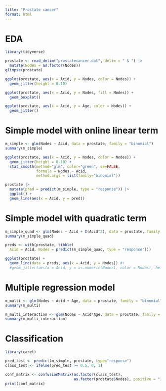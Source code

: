 ```yaml
---
title: "Prostate cancer"
format: html
---
```


# EDA

```r
library(tidyverse)
```

```r
prostate <- read_delim("prostatecancer.dat", delim = " & ") |>
  mutate(Nodes = as.factor(Nodes))
glimpse(prostate)
```

```r
ggplot(prostate, aes(x = Acid, y = Nodes, color = Nodes)) +
  geom_jitter(height = 0.10)
```


```r
ggplot(prostate, aes(x = Acid, y = Nodes, fill = Nodes)) +
  geom_boxplot()
```

```r
ggplot(prostate, aes(x = Acid, y = Age, color = Nodes)) +
  geom_jitter()
```


# Simple model with online linear term

```r
m_simple <- glm(Nodes ~ Acid, data = prostate, family = "binomial")
summary(m_simple)
```

```r
ggplot(prostate, aes(x = Acid, y = Nodes, color = Nodes)) +
  geom_jitter(height = 0.10) +
  stat_smooth(method="glm", color="green", se=FALSE,
              formula = Nodes ~ Acid,
              method.args = list(family="binomial"))
```

```r
prostate |>
  mutate(pred = predict(m_simple, type = "response")) |>
  ggplot() +
  geom_line(aes(x = Acid, y = pred))

```


# Simple model with quadratic term

```r
m_simple_quad <- glm(Nodes ~ Acid + I(Acid^2), data = prostate, family = "binomial")
summary(m_simple_quad)
```

```r
preds <- with(prostate, tibble(
  Acid = Acid, Nodes = predict(m_simple_quad, type = "response")))

ggplot(prostate) +
  geom_line(data = preds, aes(x = Acid, y = Nodes)) #+ 
  #geom_jitter(aes(x = Acid, y = as.numeric(Nodes), color = Nodes), height = 0.10)

```



# Multiple regression model

```r
m_multi <- glm(Nodes ~ Acid + Age, data = prostate, family = "binomial")
summary(m_multi)
```


```r
m_multi_interaction <- glm(Nodes ~ Acid*Age, data = prostate, family = "binomial")
summary(m_multi_interaction)
```


# Classification

```r
library(caret)

pred_test <- predict(m_simple, prostate, type="response")
class_test <- ifelse(pred_test >= 0.5, 0, 1)

conf_matrix <- confusionMatrix(as.factor(class_test),
                               as.factor(prostate$Nodes), positive = "1")
print(conf_matrix)


```

